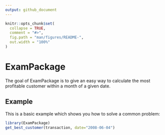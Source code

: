 ```yaml
---
output: github_document
---
```


<!-- README.md is generated from README.Rmd. Please edit that file -->

```r
knitr::opts_chunk$set(
  collapse = TRUE,
  comment = "#>",
  fig.path = "man/figures/README-",
  out.width = "100%"
)
```

# ExamPackage

<!-- badges: start -->
<!-- badges: end -->

The goal of ExamPackage is to give an easy way to calculate the most profitable customer within a month of a given date. 

## Example

This is a basic example which shows you how to solve a common problem:

```r
library(ExamPackage)
get_best_customer(transaction, date="2008-06-04")
```
